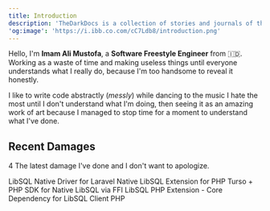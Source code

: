 ```yaml
---
title: Introduction
description: 'TheDarkDocs is a collection of stories and journals of the most phenomenal discoveries in the Internet universe.'
'og:image': 'https://i.ibb.co.com/cC7Ldb8/introduction.png'
---
```


Hello, I'm **Imam Ali Mustofa**, a **Software Freestyle Engineer** from 🇮🇩. Working as a waste of time and making useless things until everyone understands what I really do, because I'm too handsome to reveal it honestly.

I like to write code abstractly (_messly_) while dancing to the music I hate the most until I don't understand what I'm doing, then seeing it as an amazing work of art because I managed to stop time for a moment to understand what I've done.

## Recent Damages

4 The latest damage I've done and I don't want to apologize.

<CardGroup cols={2}>
  <Card
    title="LibSQL Driver Laravel"
    icon="laravel"
  >
    LibSQL Native Driver for Laravel
  </Card>
  <Card
    title="LibSQL Extension"
    icon="rust"
    href="/dark-extensions/introduction"
  >
    Native LibSQL Extension for PHP
  </Card>
  <Card
    title="LibSQL Client PHP"
    icon="php"
  >
    Turso + PHP SDK for Native LibSQL via FFI
  </Card>
  <Card
    title="LibSQL PHP Ext"
    icon="php"
  >
    LibSQL PHP Extension - Core Dependency for LibSQL Client PHP
  </Card>
</CardGroup>
